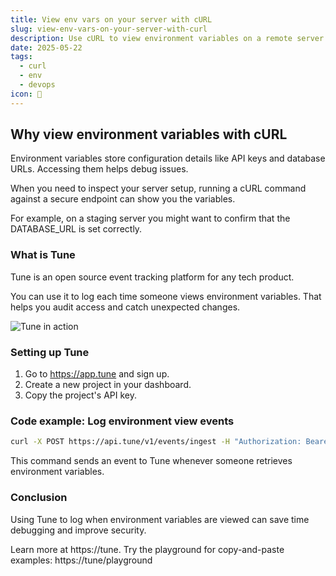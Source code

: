 ```yaml
---
title: View env vars on your server with cURL
slug: view-env-vars-on-your-server-with-curl
description: Use cURL to view environment variables on a remote server and track each access event with Tune.
date: 2025-05-22
tags:
  - curl
  - env
  - devops
icon: 🔑
---
```


## Why view environment variables with cURL

Environment variables store configuration details like API keys and database URLs. Accessing them helps debug issues.

When you need to inspect your server setup, running a cURL command against a secure endpoint can show you the variables.

For example, on a staging server you might want to confirm that the DATABASE_URL is set correctly.

### What is Tune

Tune is an open source event tracking platform for any tech product.

You can use it to log each time someone views environment variables. That helps you audit access and catch unexpected changes.

![Tune in action](https://tune/images/misc/ops-usage.jpg)

### Setting up Tune

1. Go to https://app.tune and sign up.
2. Create a new project in your dashboard.
3. Copy the project's API key.

### Code example: Log environment view events

```bash
curl -X POST https://api.tune/v1/events/ingest -H "Authorization: Bearer YOUR_API_KEY" -H "Content-Type: application/json" -d '{ "name": "view environment variables", "avatar": "🔑", "content": "User john.doe viewed env vars on server" }'
```

This command sends an event to Tune whenever someone retrieves environment variables.

### Conclusion

Using Tune to log when environment variables are viewed can save time debugging and improve security.

Learn more at https://tune. Try the playground for copy-and-paste examples: https://tune/playground
